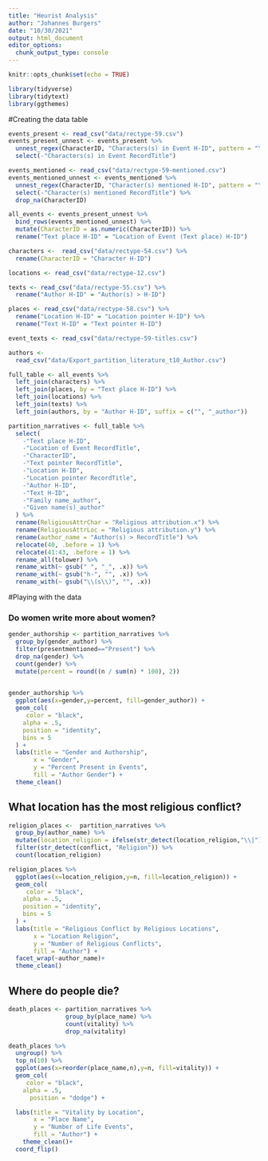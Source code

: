 ```yaml
---
title: "Heurist Analysis"
author: "Johannes Burgers"
date: "10/30/2021"
output: html_document
editor_options: 
  chunk_output_type: console
---
```


```r
knitr::opts_chunk$set(echo = TRUE)
```

```r
library(tidyverse)
library(tidytext)
library(ggthemes)
```

#Creating the data table

```r
events_present <- read_csv("data/rectype-59.csv")
events_present_unnest <- events_present %>%
  unnest_regex(CharacterID, "Characters(s) in Event H-ID", pattern = "\\|") %>%                 mutate(PresentMentioned = "Present") %>%
  select(-"Characters(s) in Event RecordTitle")
```

```r
events_mentioned <- read_csv("data/rectype-59-mentioned.csv")
events_mentioned_unnest <- events_mentioned %>%
  unnest_regex(CharacterID, "Character(s) mentioned H-ID", pattern = "\\|") %>%                 mutate(PresentMentioned = "Mentioned") %>%
  select(-"Character(s) mentioned RecordTitle") %>%
  drop_na(CharacterID)
```


```r
all_events <- events_present_unnest %>%
  bind_rows(events_mentioned_unnest) %>%
  mutate(CharacterID = as.numeric(CharacterID)) %>%
  rename("Text place H-ID" = "Location of Event (Text place) H-ID")
```

```r
characters <-  read_csv("data/rectype-54.csv") %>%
  rename(CharacterID = "Character H-ID") 
```

```r
locations <- read_csv("data/rectype-12.csv")
```

```r
texts <- read_csv("data/rectype-55.csv") %>%
  rename("Author H-ID" = "Author(s) > H-ID")
```

```r
places <- read_csv("data/rectype-58.csv") %>%
  rename("Location H-ID" = "Location pointer H-ID") %>%
  rename("Text H-ID" = "Text pointer H-ID")
```

```r
event_texts <- read_csv("data/rectype-59-titles.csv") 
```

```r
authors <-
  read_csv("data/Export_partition_literature_t10_Author.csv")
```


```r
full_table <- all_events %>%
  left_join(characters) %>%
  left_join(places, by = "Text place H-ID") %>%
  left_join(locations) %>%
  left_join(texts) %>%
  left_join(authors, by = "Author H-ID", suffix = c("", "_author")) 
```

```r
partition_narratives <- full_table %>%
  select(
    -"Text place H-ID",
    -"Location of Event RecordTitle",
    -"CharacterID",
    -"Text pointer RecordTitle",
    -"Location H-ID",
    -"Location pointer RecordTitle",
    -"Author H-ID",
    -"Text H-ID",
    -"Family name_author",
    -"Given name(s)_author"
  ) %>%
  rename(ReligiousAttrChar = "Religious attribution.x") %>%
  rename(ReligiousAttrLoc = "Religious attribution.y") %>%  
  rename(author_name = "Author(s) > RecordTitle") %>% 
  relocate(40, .before = 1) %>%
  relocate(41:43, .before = 1) %>% 
  rename_all(tolower) %>% 
  rename_with(~ gsub(" ", "_", .x)) %>% 
  rename_with(~ gsub("h-", "", .x)) %>% 
  rename_with(~ gsub("\\(s\\)", "", .x))
```

#Playing with the data

### Do women write more about women?

```r
gender_authorship <- partition_narratives %>%
  group_by(gender_author) %>%
  filter(presentmentioned=="Present") %>% 
  drop_na(gender) %>% 
  count(gender) %>%
  mutate(percent = round((n / sum(n) * 100), 2))
  
```

```r
gender_authorship %>% 
  ggplot(aes(x=gender,y=percent, fill=gender_author)) +
  geom_col(
     color = "black",
    alpha = .5,
    position = "identity",
    bins = 5
  ) +
  labs(title = "Gender and Authorship",
       x = "Gender",
       y = "Percent Present in Events",
       fill = "Author Gender") +
  theme_clean()
```

## What location has the most religious conflict?

```r
religion_places <-  partition_narratives %>%
  group_by(author_name) %>%
  mutate(location_religion = ifelse(str_detect(location_religion,"\\|")==TRUE, "Multi-faith", location_religion)) %>% 
  filter(str_detect(conflict, "Religion")) %>% 
  count(location_religion)
```

```r
religion_places %>% 
  ggplot(aes(x=location_religion,y=n, fill=location_religion)) +
  geom_col(
     color = "black",
    alpha = .5,
    position = "identity",
    bins = 5
  ) +
  labs(title = "Religious Conflict by Religious Locations",
       x = "Location Religion",
       y = "Number of Religious Conflicts",
       fill = "Author") +
  facet_wrap(~author_name)+
  theme_clean()
```


## Where do people die?

```r
death_places <- partition_narratives %>% 
                group_by(place_name) %>% 
                count(vitality) %>% 
                drop_na(vitality)
```

```r
death_places %>% 
  ungroup() %>% 
  top_n(10) %>% 
  ggplot(aes(x=reorder(place_name,n),y=n, fill=vitality)) +
  geom_col(
     color = "black",
    alpha = .5,
      position = "dodge") +

  labs(title = "Vitality by Location",
       x = "Place Name",
       y = "Number of Life Events",
       fill = "Author") +
    theme_clean()+
  coord_flip()
```

